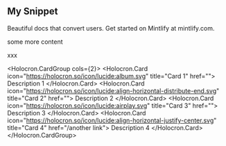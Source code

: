 ## My Snippet

<Info>Beautiful docs that convert users. Get started on Mintlify at mintlify.com.</Info>

some more content

xxx

<Holocron.CardGroup cols={2}>
    <Holocron.Card icon="https://holocron.so/icon/lucide:album.svg" title="Card 1" href="">
        Description 1
    </Holocron.Card>
    <Holocron.Card icon="https://holocron.so/icon/lucide:align-horizontal-distribute-end.svg" title="Card 2" href="">
        Description 2
    </Holocron.Card>
    <Holocron.Card icon="https://holocron.so/icon/lucide:airplay.svg" title="Card 3" href="">
        Description 3
    </Holocron.Card>
    <Holocron.Card icon="https://holocron.so/icon/lucide:align-horizontal-justify-center.svg" title="Card 4" href="/another link">
        Description 4
    </Holocron.Card>
</Holocron.CardGroup>

